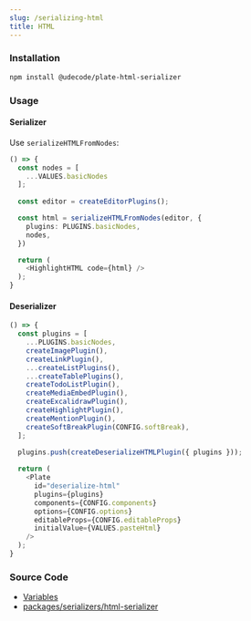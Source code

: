 ```yaml
---
slug: /serializing-html
title: HTML
---
```


### Installation

```bash npm2yarn
npm install @udecode/plate-html-serializer
```

### Usage

#### Serializer

Use `serializeHTMLFromNodes`:

```ts live
() => {
  const nodes = [
    ...VALUES.basicNodes
  ];
  
  const editor = createEditorPlugins();

  const html = serializeHTMLFromNodes(editor, {
    plugins: PLUGINS.basicNodes,
    nodes,
  })

  return (
    <HighlightHTML code={html} />
  );
}
```

#### Deserializer

```ts live
() => {
  const plugins = [
    ...PLUGINS.basicNodes,
    createImagePlugin(),
    createLinkPlugin(),
    ...createListPlugins(),
    ...createTablePlugins(),
    createTodoListPlugin(),
    createMediaEmbedPlugin(),
    createExcalidrawPlugin(),
    createHighlightPlugin(),
    createMentionPlugin(),
    createSoftBreakPlugin(CONFIG.softBreak),
  ];
    
  plugins.push(createDeserializeHTMLPlugin({ plugins }));

  return (
    <Plate
      id="deserialize-html"
      plugins={plugins}
      components={CONFIG.components}
      options={CONFIG.options}
      editableProps={CONFIG.editableProps}
      initialValue={VALUES.pasteHtml}
    />
  );
}
```

### Source Code

- [Variables](https://github.com/udecode/plate/blob/main/docs/src/live/live.tsx)
- [packages/serializers/html-serializer](https://github.com/udecode/plate/tree/main/packages/serializers/html-serializer/src)
